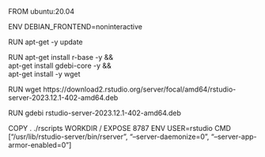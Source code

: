 FROM ubuntu:20.04

ENV DEBIAN_FRONTEND=noninteractive

RUN apt-get -y update

RUN apt-get install r-base -y && \
    apt-get install gdebi-core -y && \
    apt-get install -y wget

RUN wget https://download2.rstudio.org/server/focal/amd64/rstudio-server-2023.12.1-402-amd64.deb

RUN gdebi rstudio-server-2023.12.1-402-amd64.deb

COPY . ./rscripts
WORKDIR /
EXPOSE 8787
ENV USER=rstudio
CMD ["/usr/lib/rstudio-server/bin/rserver", "--server-daemonize=0", "--server-app-armor-enabled=0"]